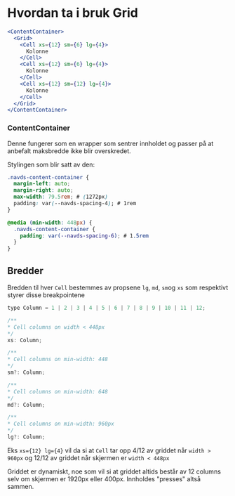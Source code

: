 
<Meta title="ds-react/grid/intro" />

# Hvordan ta i bruk Grid

```jsx
<ContentContainer>
  <Grid>
    <Cell xs={12} sm={6} lg={4}>
      Kolonne
    </Cell>
    <Cell xs={12} sm={6} lg={4}>
      Kolonne
    </Cell>
    <Cell xs={12} sm={12} lg={4}>
      Kolonne
    </Cell>
  </Grid>
</ContentContainer>
```

### ContentContainer

Denne fungerer som en wrapper som sentrer innholdet og passer på at anbefalt maksbredde ikke blir overskredet.

Stylingen som blir satt av den:

```css
.navds-content-container {
  margin-left: auto;
  margin-right: auto;
  max-width: 79.5rem; # (1272px)
  padding: var(--navds-spacing-4); # 1rem
}

@media (min-width: 448px) {
  .navds-content-container {
    padding: var(--navds-spacing-6); # 1.5rem
  }
}
```

## Bredder

Bredden til hver `Cell` bestemmes av propsene `lg`, `md`, `sm`og `xs`
som respektivt styrer disse breakpointene

```jsx
type Column = 1 | 2 | 3 | 4 | 5 | 6 | 7 | 8 | 9 | 10 | 11 | 12;

/**
* Cell columns on width < 448px
*/
xs: Column;

/**
* Cell columns on min-width: 448
*/
sm?: Column;

/**
* Cell columns on min-width: 648
*/
md?: Column;

/**
* Cell columns on min-width: 960px
*/
lg?: Column;
```

Eks `xs={12} lg={4}` vil da si at `Cell` tar opp
4/12 av griddet når `width > 960px` og 12/12 av griddet
når skjermen er `width < 448px`

Griddet er dynamiskt, noe som vil si at griddet altids består av 12 columns
selv om skjermen er 1920px eller 400px. Innholdes "presses" altså sammen.
